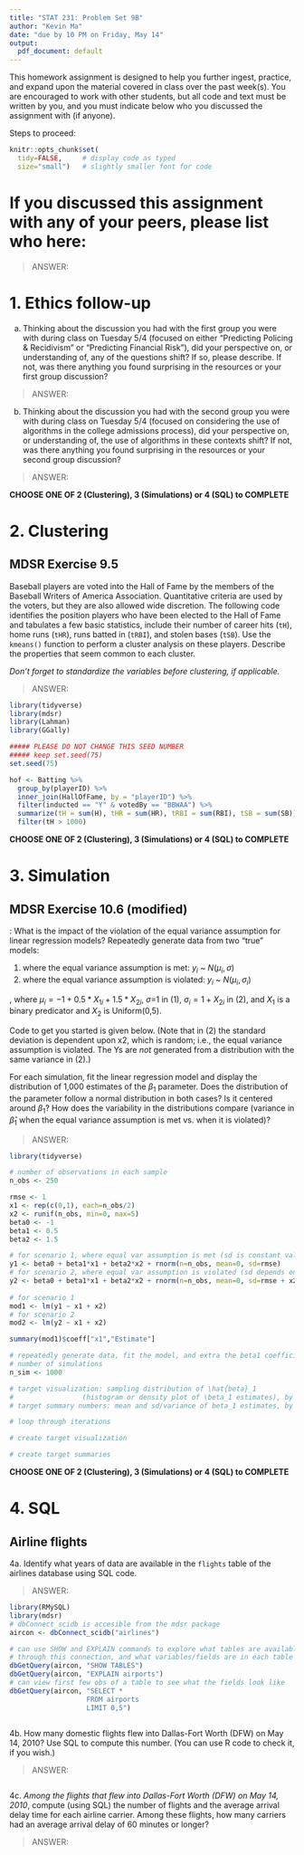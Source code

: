 ```yaml
---
title: "STAT 231: Problem Set 9B"
author: "Kevin Ma"
date: "due by 10 PM on Friday, May 14"
output:
  pdf_document: default
---
```


This homework assignment is designed to help you further ingest, practice, and expand upon the material covered in class over the past week(s).  You are encouraged to work with other students, but all code and text must be written by you, and you must indicate below who you discussed the assignment with (if anyone).  

Steps to proceed:

\begin{enumerate}
\item In RStudio, go to File > Open Project, navigate to the folder with the course-content repo, select the course-content project (course-content.Rproj), and click "Open" 
\item Pull the course-content repo (e.g. using the blue-ish down arrow in the Git tab in upper right window)
\item Copy ps9B.Rmd from the course repo to your repo (see page 6 of the GitHub Classroom Guide for Stat231 if needed)
\item Close the course-content repo project in RStudio
\item Open YOUR repo project in RStudio
\item In the ps9B.Rmd file in YOUR repo, replace "YOUR NAME HERE" with your name
\item Add in your responses, committing and pushing to YOUR repo in appropriate places along the way
\item Run "Knit PDF" 
\item Upload the pdf to Gradescope.  Don't forget to select which of your pages are associated with each problem.  \textit{You will not get credit for work on unassigned pages (e.g., if you only selected the first page but your solution spans two pages, you would lose points for any part on the second page that the grader can't see).} 
\end{enumerate}

```r
knitr::opts_chunk$set(
  tidy=FALSE,     # display code as typed
  size="small")   # slightly smaller font for code
```


\newpage 
# If you discussed this assignment with any of your peers, please list who here:

> ANSWER:

\newpage
# 1. Ethics follow-up

(a) Thinking about the discussion you had with the first group you were with during class on Tuesday 5/4 (focused on either "Predicting Policing & Recidivism" or "Predicting Financial Risk"), did your perspective on, or understanding of, any of the questions shift?  If so, please describe.  If not, was there anything you found surprising in the resources or your first group discussion?

> ANSWER: 

(b) Thinking about the discussion you had with the second group you were with during class on Tuesday 5/4 (focused on considering the use of algorithms in the college admissions process), did your perspective on, or understanding of, the use of algorithms in these contexts shift?  If not, was there anything you found surprising in the resources or your second group discussion?

> ANSWER: 
 


\newpage

**CHOOSE ONE OF 2 (Clustering), 3 (Simulations) or 4 (SQL) to COMPLETE**

# 2. Clustering
## MDSR Exercise 9.5

Baseball players are voted into the Hall of Fame by the members of the Baseball Writers of America Association.  Quantitative criteria are used by the voters, but they are also allowed wide discretion.  The following code identifies the position players who have been elected to the Hall of Fame and tabulates a few basic statistics, include their number of career hits (`tH`), home runs (`tHR`), runs batted in (`tRBI`), and stolen bases (`tSB`).  Use the `kmeans()` function to perform a cluster analysis on these players.  Describe the properties that seem common to each cluster.

*Don't forget to standardize the variables before clustering, if applicable.*

> ANSWER:  

```r
library(tidyverse)
library(mdsr)
library(Lahman)
library(GGally)

##### PLEASE DO NOT CHANGE THIS SEED NUMBER
##### keep set.seed(75) 
set.seed(75)

hof <- Batting %>%
  group_by(playerID) %>%
  inner_join(HallOfFame, by = "playerID") %>%
  filter(inducted == "Y" & votedBy == "BBWAA") %>%
  summarize(tH = sum(H), tHR = sum(HR), tRBI = sum(RBI), tSB = sum(SB)) %>%
  filter(tH > 1000)

```


\newpage

**CHOOSE ONE OF 2 (Clustering), 3 (Simulations) or 4 (SQL) to COMPLETE**

# 3. Simulation
## MDSR Exercise 10.6 (modified) 

\textit{Equal variance assumption}:  What is the impact of the violation of the equal variance assumption for linear regression models?  Repeatedly generate data from two "true" models:

(1) where the equal variance assumption is met: $y_i$ ~ $N(\mu_i, \sigma)$
(2) where the equal variance assumption is violated: $y_i$ ~ $N(\mu_i, \sigma_i)$

, where $\mu_i = -1 + 0.5*X_{1i} + 1.5*X_{2i}$, $\sigma$=1 in (1), $\sigma_i=1+X_{2i}$ in (2), and $X_1$ is a binary predicator and $X_2$ is Uniform(0,5).

Code to get you started is given below.  (Note that in (2) the standard deviation is dependent upon x2, which is random; i.e., the equal variance assumption is violated.  The Ys are *not* generated from a distribution with the same variance in (2).)

For each simulation, fit the linear regression model and display the distribution of 1,000 estimates of the $\beta_1$ parameter.  Does the distribution of the parameter follow a normal distribution in both cases?  Is it centered around $\beta_1$?  How does the variability in the distributions compare (variance in $\hat{\beta}_1$ when the equal variance assumption is met vs. when it is violated)?

> ANSWER:   

```r
library(tidyverse)

# number of observations in each sample
n_obs <- 250

rmse <- 1
x1 <- rep(c(0,1), each=n_obs/2)
x2 <- runif(n_obs, min=0, max=5)
beta0 <- -1
beta1 <- 0.5
beta2 <- 1.5

# for scenario 1, where equal var assumption is met (sd is constant value, rmse)
y1 <- beta0 + beta1*x1 + beta2*x2 + rnorm(n=n_obs, mean=0, sd=rmse)
# for scenario 2, where equal var assumption is violated (sd depends on x2)
y2 <- beta0 + beta1*x1 + beta2*x2 + rnorm(n=n_obs, mean=0, sd=rmse + x2)
  
# for scenario 1
mod1 <- lm(y1 ~ x1 + x2)
# for scenario 2
mod2 <- lm(y2 ~ x1 + x2)

summary(mod1)$coeff["x1","Estimate"]

# repeatedly generate data, fit the model, and extra the beta1 coefficient (1,000 times)
# number of simulations
n_sim <- 1000

# target visualization: sampling distribution of \hat{beta}_1
#                 (histogram or density plot of \beta_1 estimates), by scenario
# target summary numbers: mean and sd/variance of beta_1 estimates, by scenario

# loop through iterations

# create target visualization

# create target summaries
```


\newpage

**CHOOSE ONE OF 2 (Clustering), 3 (Simulations) or 4 (SQL) to COMPLETE**

# 4. SQL
## Airline flights

4a. Identify what years of data are available in the `flights` table of the airlines database using SQL code.

> ANSWER: 

```r
library(RMySQL)
library(mdsr)
# dbConnect_scidb is accesible from the mdsr package
aircon <- dbConnect_scidb("airlines")

# can use SHOW and EXPLAIN commands to explore what tables are available
# through this connection, and what variables/fields are in each table
dbGetQuery(aircon, "SHOW TABLES")
dbGetQuery(aircon, "EXPLAIN airports")
# can view first few obs of a table to see what the fields look like 
dbGetQuery(aircon, "SELECT * 
                   FROM airports
                   LIMIT 0,5")
```

```sql

```

4b. How many domestic flights flew into Dallas-Fort Worth (DFW) on May 14, 2010?  Use SQL to compute this number. (You can use R code to check it, if you wish.) 

> ANSWER: 

```sql

```

4c.  *Among the flights that flew into Dallas-Fort Worth (DFW) on May 14, 2010*, compute (using SQL) the number of flights and the average arrival delay time for each airline carrier.  Among these flights, how many carriers had an average arrival delay of 60 minutes or longer?

> ANSWER: 

```sql

```

